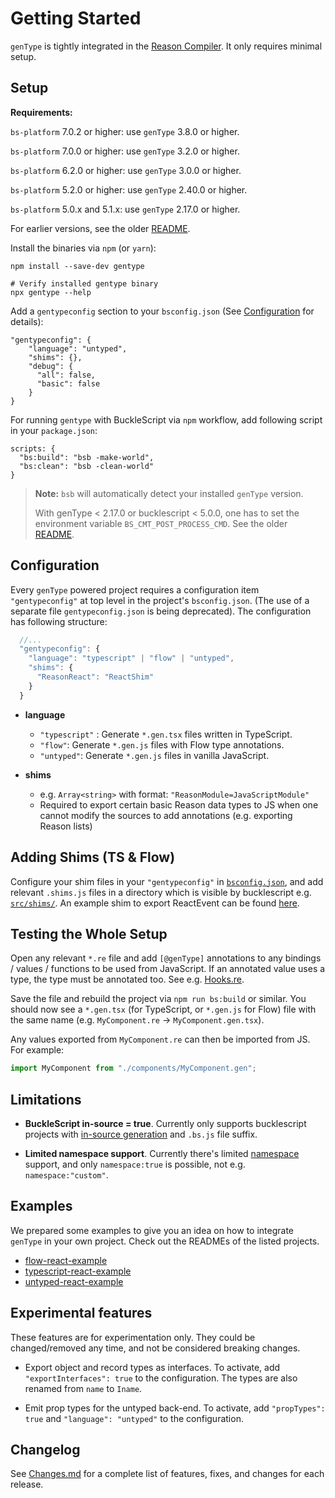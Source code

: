 # Getting Started

`genType` is tightly integrated in the [Reason
Compiler](/docs/reason-compiler/latest/introduction).  It only requires minimal
setup.


## Setup

<Warn>

**Requirements:**

`bs-platform` 7.0.2 or higher: use `genType` 3.8.0 or higher.

`bs-platform` 7.0.0 or higher: use `genType` 3.2.0 or higher.

`bs-platform` 6.2.0 or higher: use `genType` 3.0.0 or higher.

`bs-platform` 5.2.0 or higher: use `genType` 2.40.0 or higher.

`bs-platform` 5.0.x and 5.1.x: use `genType` 2.17.0 or higher.

For earlier versions, see the older [README](https://github.com/cristianoc/genType/blob/v2.16.0/README.md).

</Warn>

Install the binaries via `npm` (or `yarn`):

```
npm install --save-dev gentype

# Verify installed gentype binary
npx gentype --help
```

Add a `gentypeconfig` section to your `bsconfig.json` (See [Configuration](#configuration) for details):

```
"gentypeconfig": {
    "language": "untyped",
    "shims": {},
    "debug": {
      "all": false,
      "basic": false
    }
}
```

For running `gentype` with BuckleScript via `npm` workflow, add following script in your `package.json`:

```
scripts: {
  "bs:build": "bsb -make-world",
  "bs:clean": "bsb -clean-world"
}
```

> **Note:** `bsb` will automatically
> detect your installed `genType` version.
> 
> With genType < 2.17.0 or bucklescript < 5.0.0, one has to set
> the environment variable `BS_CMT_POST_PROCESS_CMD`. See the older
> [README](https://github.com/cristianoc/genType/blob/v2.16.0/README.md).

## Configuration

Every `genType` powered project requires a configuration item `"gentypeconfig"`
at top level in the project's `bsconfig.json`. (The use of a separate file
`gentypeconfig.json` is being deprecated). The configuration has following
structure:

```js
  //...
  "gentypeconfig": {
    "language": "typescript" | "flow" | "untyped",
    "shims": {
      "ReasonReact": "ReactShim"
    }
  }
```

- **language**

  - `"typescript"` : Generate `*.gen.tsx` files written in TypeScript.
  - `"flow"`: Generate `*.gen.js` files with Flow type annotations.
  - `"untyped"`: Generate `*.gen.js` files in vanilla JavaScript.

- **shims**
  - e.g. `Array<string>` with format: `"ReasonModule=JavaScriptModule"`
  - Required to export certain basic Reason data types to JS when one cannot modify the sources to add annotations (e.g. exporting Reason lists)

## Adding Shims (TS & Flow)

Configure your shim files in your `"gentypeconfig"` in
[`bsconfig.json`](https://github.com/cristianoc/genType/blob/master/examples/typescript-react-example/bsconfig.json), and add
relevant `.shims.js` files in a directory which is visible by bucklescript e.g.
[`src/shims/`](https://github.com/cristianoc/genType/blob/master/examples/typescript-react-example/src/shims). An example shim to
export ReactEvent can be found
[here](https://github.com/cristianoc/genType/blob/master/examples/typescript-react-example/src/shims/ReactEvent.shim.ts).

## Testing the Whole Setup

Open any relevant `*.re` file and add `[@genType]` annotations to any bindings
/ values / functions to be used from JavaScript. If an annotated value uses a
type, the type must be annotated too. See e.g.
[Hooks.re](https://github.com/cristianoc/genType/blob/master/examples/typescript-react-example/src/Hooks.re).

Save the file and rebuild the project via `npm run bs:build` or similar. You
should now see a `*.gen.tsx` (for TypeScript, or `*.gen.js` for Flow) file with
the same name (e.g. `MyComponent.re` -> `MyComponent.gen.tsx`).

Any values exported from `MyComponent.re` can then be imported from JS. For
example:

```js
import MyComponent from "./components/MyComponent.gen";
```

## Limitations

- **BuckleScript in-source = true**. Currently only supports bucklescript
projects with [in-source
generation](/docs/reason-compiler/latest/build-configuration#package-specs) and
`.bs.js` file suffix.

- **Limited namespace support**. Currently there's
limited
[namespace](/docs/reason-compiler/latest/build-configuration#name-namespace)
support, and only `namespace:true` is possible, not e.g. `namespace:"custom"`.

## Examples

We prepared some examples to give you an idea on how to integrate `genType` in
your own project. Check out the READMEs of the listed projects.

- [flow-react-example](https://github.com/reason-association/genType/tree/master/examples/flow-react-example)
- [typescript-react-example](https://github.com/reason-association/genType/tree/master/examples/typescript-react-example)
- [untyped-react-example](https://github.com/reason-association/genType/tree/master/examples/untyped-react-example)

## Experimental features

These features are for experimentation only. They could be changed/removed any
time, and not be considered breaking changes.

- Export object and record types as interfaces. To activate, add
`"exportInterfaces": true` to the configuration. The types are also renamed
from `name` to `Iname`.

- Emit prop types for the untyped back-end. To activate, add `"propTypes":
true` and `"language": "untyped"` to the configuration.

## Changelog

See [Changes.md](https://github.com/cristianoc/genType/Changes.md) for a
complete list of features, fixes, and changes for each release.
